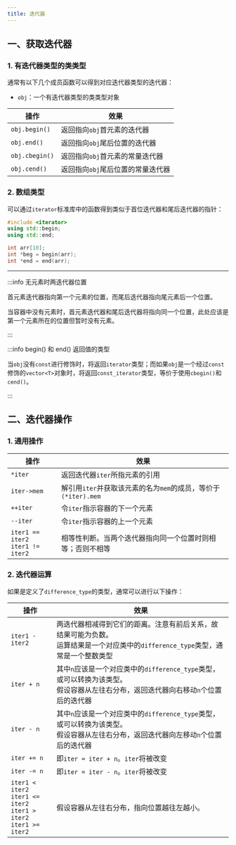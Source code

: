 ```yaml
---
title: 迭代器
---
```


## 一、获取迭代器

### 1. 有迭代器类型的类类型

通常有以下几个成员函数可以得到对应迭代器类型的迭代器：

- `obj`：一个有迭代器类型的类类型对象

| 操作           | 效果                              |
| -------------- | --------------------------------- |
| `obj.begin()`  | 返回指向`obj`首元素的迭代器       |
| `obj.end()`    | 返回指向`obj`尾后位置的迭代器     |
| `obj.cbegin()` | 返回指向`obj`首元素的常量迭代器   |
| `obj.cend()`   | 返回指向`obj`尾后位置的常量迭代器 |



### 2. 数组类型

可以通过`iterator`标准库中的函数得到类似于首位迭代器和尾后迭代器的指针：

```cpp
#include <iterator>
using std::begin;
using std::end;

int arr[10];
int *beg = begin(arr);
int *end = end(arr);
```

****

:::info 无元素时两迭代器位置

首元素迭代器指向第一个元素的位置，而尾后迭代器指向尾元素后一个位置。

当容器中没有元素时，首元素迭代器和尾后迭代器将指向同一个位置，此处应该是第一个元素所在的位置但暂时没有元素。

:::

:::info begin() 和 end() 返回值的类型

当`obj`没有`const`进行修饰时，将返回`iterator`类型；而如果`obj`是一个经过`const`修饰的`vector<T>`对象时，将返回`const_iterator`类型，等价于使用`cbegin()`和`cend()`。

:::



## 二、迭代器操作

### 1. 通用操作

| 操作                                   | 效果                                                         |
| -------------------------------------- | ------------------------------------------------------------ |
| `*iter`                                | 返回迭代器`iter`所指元素的引用                               |
| `iter->mem`                            | 解引用`iter`并获取该元素的名为`mem`的成员，等价于`(*iter).mem` |
| `++iter`                               | 令`iter`指示容器的下一个元素                                 |
| `--iter`                               | 令`iter`指示容器的上一个元素                                 |
| `iter1 == iter2`<br />`iter1 != iter2` | 相等性判断。当两个迭代器指向同一个位置时则相等；否则不相等   |



### 2. 迭代器运算

如果是定义了`difference_type`的类型，通常可以进行以下操作：

| 操作                                                         | 效果                                                         |
| ------------------------------------------------------------ | ------------------------------------------------------------ |
| `iter1 - iter2`                                              | 两迭代器相减得到它们的距离。注意有前后关系，故结果可能为负数。<br />运算结果是一个对应类中的`difference_type`类型，通常是一个整数类型 |
| `iter + n`                                                   | 其中`n`应该是一个对应类中的`difference_type`类型，或可以转换为该类型。<br />假设容器从左往右分布，返回迭代器向右移动`n`个位置后的迭代器 |
| `iter - n`                                                   | 其中`n`应该是一个对应类中的`difference_type`类型，或可以转换为该类型。<br />假设容器从左往右分布，返回迭代器向左移动`n`个位置后的迭代器 |
| `iter += n`                                                  | 即`iter = iter + n`。`iter`将被改变                          |
| `iter -= n`                                                  | 即`iter = iter - n`。`iter`将被改变                          |
| `iter1 < iter2`<br />`iter1 <= iter2`<br />`iter1 > iter2`<br />`iter1 >= iter2` | 假设容器从左往右分布，指向位置越往左越小。                   |

